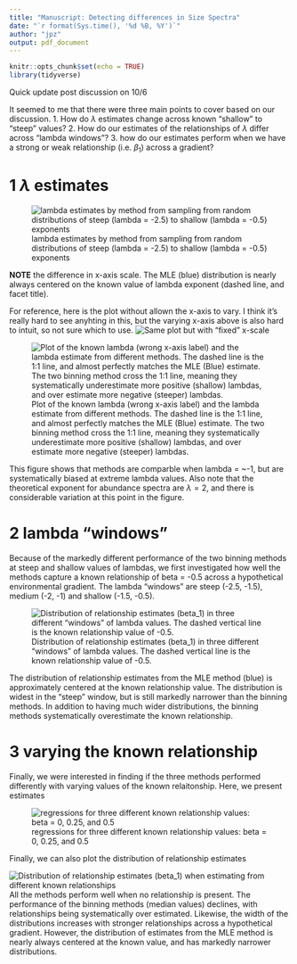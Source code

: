 ```yaml
---
title: "Manuscript: Detecting differences in Size Spectra"
date: "`r format(Sys.time(), '%d %B, %Y')`"
author: "jpz"
output: pdf_document
---
```


```r
knitr::opts_chunk$set(echo = TRUE)
library(tidyverse)
```

Quick update post discussion on 10/6

It seemed to me that there were three main points to cover based on our discussion.
1. How do $\lambda$ estimates change across known "shallow" to "steep" values?
2. How do our estimates of the relationships of $\lambda$ differ across "lambda windows"?
3. how do our estimates perform when we have a strong or weak relationship (i.e. $\beta_1$) across a gradient?


# 1 $\lambda$ estimates

![lambda estimates by method from sampling from random distributions of steep (lambda = -2.5) to shallow (lambda = -0.5) exponents](figures/est_lambda_est_b_density.png)


**NOTE** the difference in x-axis scale. 
The MLE (blue) distribution is nearly always centered on the known value of lambda exponent (dashed line, and facet title). 

For reference, here is the plot without allown the x-axis to vary. I think it's really hard to see anyhting in this, but the varying x-axis above is also hard to intuit, so not sure which to use. 
![Same plot but with "fixed" x-scale](figures/est_lambda_est_b_density_fixed_x.png)



![Plot of the known lambda (wrong x-axis label) and the lambda estimate from different methods. The dashed line is the 1:1 line, and almost perfectly matches the MLE (Blue) estimate. The two binning method cross the 1:1 line, meaning they systematically underestimate more positive (shallow) lambdas, and over estimate more negative (steeper) lambdas.](figures/known_est_b_line.png)


This figure shows that methods are comparble when lambda = ~-1, but are systematically biased at extreme lambda values. Also note that the theoretical exponent for abundance spectra are $\lambda = 2$, and there is considerable variation at this point in the figure. 


# 2 lambda "windows"

Because of the markedly different performance of the two binning methods at steep and shallow values of lambdas, we first investigated how well the methods capture a known relationship of beta = -0.5 across a hypothetical environmental gradient. The lambda "windows" are steep (-2.5, -1.5), medium (-2, -1) and shallow (-1.5, -0.5). 

![Distribution of relationship estimates (beta_1) in three different "windows" of lambda values. The dashed vertical line is the known relationship value of -0.5.  ](figures/lambda_angle_plot.png)


The distribution of relationship estimates from the MLE method (blue) is approximately centered at the known relationship value. The distribution is widest in the "steep" window, but is still markedly narrower than the binning methods. In addition to having much wider distributions, the binning methods systematically overestimate the known relationship. 

# 3 varying the known relationship

Finally, we were interested in finding if the three methods performed differently with varying values of the known relaitonship. Here, we present estimates


![regressions for three different known relationship values: beta = 0, 0.25, and 0.5](figures/vary_beta_plot.png)


Finally, we can also plot the distribution of relationship estimates


![Distribution of relationship estimates (beta_1) when estimating from different known relationships](figures/vary_beta_density_plot.png)
All the methods perform well when no relationship is present. The performance of the binning methods (median values) declines, with relationships being systematically over estimated. Likewise, the width of the distributions increases with stronger relationships across a hypothetical gradient. However, the distribution of estimates from the MLE method is nearly always centered at the known value, and has markedly narrower distributions. 